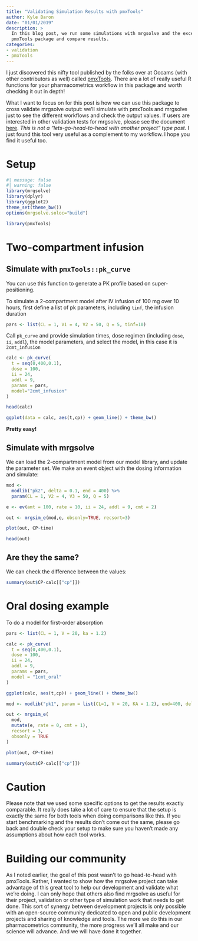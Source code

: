 ```yaml
---
title: "Validating Simulation Results with pmxTools"
author: Kyle Baron
date: "01/01/2019"
description: > 
  In this blog post, we run some simulations with mrgsolve and the excellent
  pmxTools package and compare results. 
categories: 
- validation
- pmxTools
---
```



I just discovered this nifty tool published by the folks over at <red>Occams</red> (with 
other contributors as well) called [<red>pmxTools</red>](https://CRAN.R-project.org/package=pmxTools).  There 
are a lot of really useful R functions for your pharmacometrics workflow in this 
package and worth checking it out in depth! 

What I want to focus on for this post is how we can use this package to 
cross validate mrgsolve output: we'll simulate with pmxTools and mrgsolve
just to see the different workflows and check the output values.  If
users are interested in other validation tests for mrgsolve, please see the 
document [<red>here</red>](https://github.com/mrgsolve/nmtests).  _This is not a 
"lets-go-head-to-head with another project" type post_.  I just found this 
tool very useful as a complement to my workflow.  I hope you find it useful too.


# Setup

```r
#| message: false
#| warning: false
library(mrgsolve)
library(dplyr)
library(ggplot2)
theme_set(theme_bw())
options(mrgsolve.soloc="build")
```

```r
library(pmxTools)
```

# Two-compartment infusion

## Simulate with `pmxTools::pk_curve`

You can use this function to generate a PK profile based on super-positioning.


To simulate a 2-compartment model after IV infusion of 100 mg over 10 hours, 
first define a list of pk parameters, including `tinf`, the infusion duration

```r
pars <- list(CL = 1, V1 = 4, V2 = 50, Q = 5, tinf=10)
```


Call `pk_curve` and provide simulation times, dose regimen (including 
`dose`, `ii`, `addl`), the model parameters, and select the model, 
in this case it is `2cmt_infusion`


```r

calc <- pk_curve(
  t = seq(0,400,0.1), 
  dose = 100, 
  ii = 24, 
  addl = 9, 
  params = pars, 
  model="2cmt_infusion"
)
```

```r
head(calc)
```

```r
ggplot(data = calc, aes(t,cp)) + geom_line() + theme_bw()
```

__Pretty easy!__

## Simulate with mrgsolve

We can load the 2-compartment model from our model library, and 
update the parameter set.  We make an event object with the dosing 
information and simulate:


```r
mod <- 
  modlib("pk2", delta = 0.1, end = 400) %>% 
  param(CL = 1, V2 = 4, V3 = 50, Q = 5)

e <- ev(amt = 100, rate = 10, ii = 24, addl = 9, cmt = 2)

out <- mrgsim_e(mod,e, obsonly=TRUE, recsort=3)
```

```r
plot(out, CP~time)

head(out)
```


## Are they the same?

We can check the difference between the values:

```r
summary(out$CP-calc[["cp"]])
```


# Oral dosing example

To do a model for first-order absorption

```r
pars <- list(CL = 1, V = 20, ka = 1.2)

calc <- pk_curve(
  t = seq(0,400,0.1), 
  dose = 100, 
  ii = 24, 
  addl = 9, 
  params = pars, 
  model = "1cmt_oral"
)

ggplot(calc, aes(t,cp)) + geom_line() + theme_bw()
```


```r
mod <- modlib("pk1", param = list(CL=1, V = 20, KA = 1.2), end=400, delta=0.1)

out <- mrgsim_e(
  mod, 
  mutate(e, rate = 0, cmt = 1),
  recsort = 3, 
  obsonly = TRUE
)
```


```r
plot(out, CP~time)
```

```r
summary(out$CP-calc[["cp"]])
```

# Caution
Please note that we used some specific options to get the results exactly 
comparable.  It really does take a lot of care to ensure that the setup
is exactly the same for both tools when doing comparisons like this.  If you 
start benchmarking and the results don't come out the same, please
go back and double check your setup to make sure you haven't made any 
assumptions about how each tool works. 

# Building our community

As I noted earlier, the goal of this post wasn't to go head-to-head with
pmxTools.  Rather, I wanted to show how the mrgsolve project can take advantage
of this great tool to help our development and validate what we're doing.  I can
only hope that others also find mrgsolve as useful for their project, validation
or other type of simulation work that needs to get done.  This sort of synergy
between development projects is only possible with an open-source community 
dedicated to open and public development projects and sharing of knowledge and 
tools.  The more we do this in our pharmacometrics community, the more progress 
we'll all make and our science will advance.  And we will have done it together.
